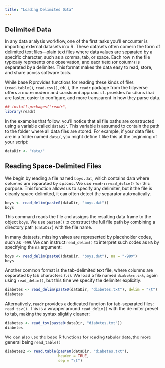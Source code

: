 ```yaml
---
title: "Loading Delimited Data"
---
```


## Delimited Data

In any data analysis workflow, one of the first tasks you'll encounter is importing external datasets into R. These datasets often come in the form of delimited text files—plain text files where data values are separated by a specific character, such as a comma, tab, or space. Each row in the file typically represents one observation, and each field (or column) is separated by a delimiter. This format makes the data easy to read, store, and share across software tools.

While base R provides functions for reading these kinds of files (`read.table()`, `read.csv()`, etc.), the `readr` package from the tidyverse offers a more modern and consistent approach. It provides functions that are faster, easier to configure, and more transparent in how they parse data.

```r
## install.packages("readr") 
library(readr)
```

In the examples that follow, you’ll notice that all file paths are constructed using a variable called `dataDir`. This variable is assumed to contain the path to the folder where all data files are stored. For example, if your data files are in a folder named `data/`, you might define it like this at the beginning of your script:

```r
dataDir <- "data/"
```


## Reading Space-Delimited Files

We begin by reading a file named `boys.dat`, which contains data where columns are separated by spaces. We use `readr::read_delim()` for this purpose. This function allows us to specify any delimiter, but if the file is cleanly space-delimited, it can often detect the separator automatically.

```r
boys <- read_delim(paste0(dataDir, "boys.dat"))
boys
```

This command reads the file and assigns the resulting data frame to the object `boys`. We use `paste0()` to construct the full file path by combining a directory path (`dataDir`) with the file name.

In many datasets, missing values are represented by placeholder codes, such as `-999`. We can instruct `read_delim()` to interpret such codes as `NA` by specifying the `na` argument:

```r
boys <- read_delim(paste0(dataDir, "boys.dat"), na = "-999")
boys
```

Another common format is the tab-delimited text file, where columns are separated by tab characters (`\t`). We load a file named `diabetes.txt`, again using `read_delim()`, but this time we specify the delimiter explicitly:

```r
diabetes <- read_delim(paste0(dataDir, "diabetes.txt"), delim = "\t")
diabetes
```

Alternatively, `readr` provides a dedicated function for tab-separated files: `read_tsv()`. This is a wrapper around `read_delim()` with the delimiter preset to tab, making the syntax slightly cleaner:

```r
diabetes <- read_tsv(paste0(dataDir, "diabetes.txt"))
diabetes
```

We can also use the base R functions for reading tabular data, the more general being `read_table()`

```r
diabetes2 <- read.table(paste0(dataDir, "diabetes.txt"),
                        header = TRUE,
                        sep = "\t")

```


